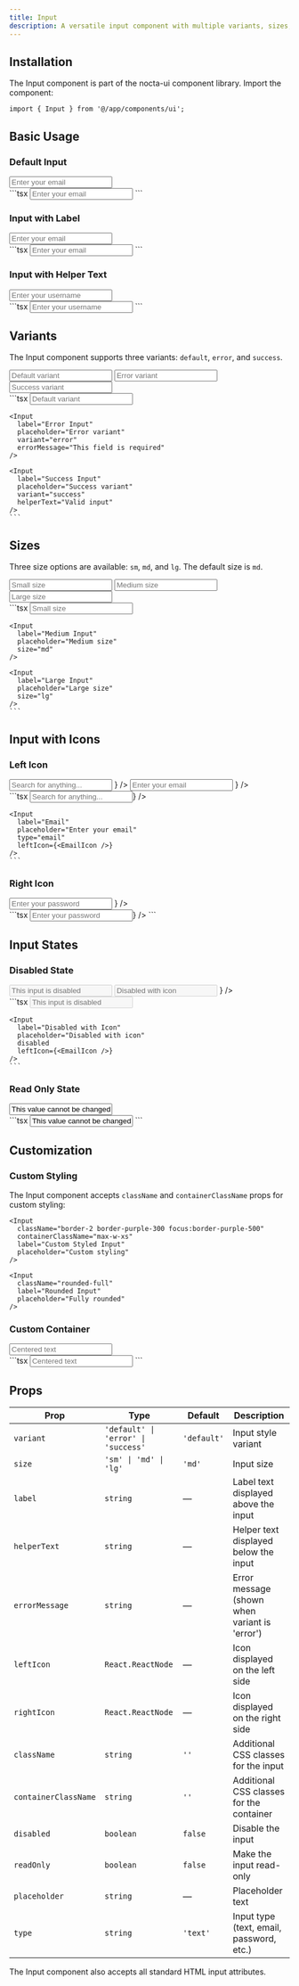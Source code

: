 ```yaml
---
title: Input
description: A versatile input component with multiple variants, sizes, icons, and dark mode support
---
```



## Installation

The Input component is part of the nocta-ui component library. Import the component:

```tsx
import { Input } from '@/app/components/ui';
```

## Basic Usage

### Default Input

<DocsTabs defaultValue="preview">
  <DocsTab value="preview" title="Preview">
    <div className="my-6">
      <Input placeholder="Enter your email" />
    </div>
  </DocsTab>
  <DocsTab value="code" title="Code">
    ```tsx
    <Input placeholder="Enter your email" />
    ```
  </DocsTab>
</DocsTabs>

### Input with Label

<DocsTabs defaultValue="preview">
  <DocsTab value="preview" title="Preview">
    <div className="my-6">
      <Input 
        label="Email Address" 
        placeholder="Enter your email"
        type="email"
      />
    </div>
  </DocsTab>
  <DocsTab value="code" title="Code">
    ```tsx
    <Input 
      label="Email Address" 
      placeholder="Enter your email"
      type="email"
    />
    ```
  </DocsTab>
</DocsTabs>

### Input with Helper Text

<DocsTabs defaultValue="preview">
  <DocsTab value="preview" title="Preview">
    <div className="my-6">
      <Input 
        label="Username" 
        placeholder="Enter your username"
        helperText="Choose a unique username between 3-20 characters"
      />
    </div>
  </DocsTab>
  <DocsTab value="code" title="Code">
    ```tsx
    <Input 
      label="Username" 
      placeholder="Enter your username"
      helperText="Choose a unique username between 3-20 characters"
    />
    ```
  </DocsTab>
</DocsTabs>

## Variants

The Input component supports three variants: `default`, `error`, and `success`.

<DocsTabs defaultValue="preview">
  <DocsTab value="preview" title="Preview">
    <div className="my-6 space-y-4">
      <Input 
        label="Default Input"
        placeholder="Default variant"
        variant="default"
      />
      <Input 
        label="Error Input"
        placeholder="Error variant"
        variant="error"
        errorMessage="This field is required"
      />
      <Input 
        label="Success Input"
        placeholder="Success variant"
        variant="success"
        helperText="Valid input"
      />
    </div>
  </DocsTab>
  <DocsTab value="code" title="Code">
    ```tsx
    <Input 
      label="Default Input"
      placeholder="Default variant"
      variant="default"
    />
    
    <Input 
      label="Error Input"
      placeholder="Error variant"
      variant="error"
      errorMessage="This field is required"
    />
    
    <Input 
      label="Success Input"
      placeholder="Success variant"
      variant="success"
      helperText="Valid input"
    />
    ```
  </DocsTab>
</DocsTabs>

## Sizes

Three size options are available: `sm`, `md`, and `lg`. The default size is `md`.

<DocsTabs defaultValue="preview">
  <DocsTab value="preview" title="Preview">
    <div className="my-6 space-y-4">
      <Input 
        label="Small Input"
        placeholder="Small size"
        size="sm"
      />
      <Input 
        label="Medium Input"
        placeholder="Medium size"
        size="md"
      />
      <Input 
        label="Large Input"
        placeholder="Large size"
        size="lg"
      />
    </div>
  </DocsTab>
  <DocsTab value="code" title="Code">
    ```tsx
    <Input 
      label="Small Input"
      placeholder="Small size"
      size="sm"
    />
    
    <Input 
      label="Medium Input"
      placeholder="Medium size"
      size="md"
    />
    
    <Input 
      label="Large Input"
      placeholder="Large size"
      size="lg"
    />
    ```
  </DocsTab>
</DocsTabs>

## Input with Icons

### Left Icon

<DocsTabs defaultValue="preview">
  <DocsTab value="preview" title="Preview">
    <div className="my-6 space-y-4">
      <Input 
        label="Search"
        placeholder="Search for anything..."
        leftIcon={
          <svg fill="none" stroke="currentColor" viewBox="0 0 24 24">
            <path strokeLinecap="round" strokeLinejoin="round" strokeWidth={2} d="M21 21l-6-6m2-5a7 7 0 11-14 0 7 7 0 0114 0z" />
          </svg>
        }
      />
      <Input 
        label="Email"
        placeholder="Enter your email"
        type="email"
        leftIcon={
          <svg fill="none" stroke="currentColor" viewBox="0 0 24 24">
            <path strokeLinecap="round" strokeLinejoin="round" strokeWidth={2} d="M16 12a4 4 0 10-8 0 4 4 0 008 0zm0 0v1.5a2.5 2.5 0 005 0V12a9 9 0 10-9 9m4.5-1.206a8.959 8.959 0 01-4.5 1.207" />
          </svg>
        }
      />
    </div>
  </DocsTab>
  <DocsTab value="code" title="Code">
    ```tsx
    <Input 
      label="Search"
      placeholder="Search for anything..."
      leftIcon={<SearchIcon />}
    />
    
    <Input 
      label="Email"
      placeholder="Enter your email"
      type="email"
      leftIcon={<EmailIcon />}
    />
    ```
  </DocsTab>
</DocsTabs>

### Right Icon

<DocsTabs defaultValue="preview">
  <DocsTab value="preview" title="Preview">
    <div className="my-6 space-y-4">
      <Input 
        label="Password"
        placeholder="Enter your password"
        type="password"
        rightIcon={
          <svg fill="none" stroke="currentColor" viewBox="0 0 24 24">
            <path strokeLinecap="round" strokeLinejoin="round" strokeWidth={2} d="M15 12a3 3 0 11-6 0 3 3 0 016 0z" />
            <path strokeLinecap="round" strokeLinejoin="round" strokeWidth={2} d="M2.458 12C3.732 7.943 7.523 5 12 5c4.478 0 8.268 2.943 9.542 7-1.274 4.057-5.064 7-9.542 7-4.477 0-8.268-2.943-9.542-7z" />
          </svg>
        }
      />
    </div>
  </DocsTab>
  <DocsTab value="code" title="Code">
    ```tsx
    <Input 
      label="Password"
      placeholder="Enter your password"
      type="password"
      rightIcon={<EyeIcon />}
    />
    ```
  </DocsTab>
</DocsTabs>

## Input States

### Disabled State

<DocsTabs defaultValue="preview">
  <DocsTab value="preview" title="Preview">
    <div className="my-6 space-y-4">
      <Input 
        label="Disabled Input"
        placeholder="This input is disabled"
        disabled
      />
      <Input 
        label="Disabled with Icon"
        placeholder="Disabled with icon"
        disabled
        leftIcon={
          <svg fill="none" stroke="currentColor" viewBox="0 0 24 24">
            <path strokeLinecap="round" strokeLinejoin="round" strokeWidth={2} d="M16 12a4 4 0 10-8 0 4 4 0 008 0zm0 0v1.5a2.5 2.5 0 005 0V12a9 9 0 10-9 9m4.5-1.206a8.959 8.959 0 01-4.5 1.207" />
          </svg>
        }
      />
    </div>
  </DocsTab>
  <DocsTab value="code" title="Code">
    ```tsx
    <Input 
      label="Disabled Input"
      placeholder="This input is disabled"
      disabled
    />
    
    <Input 
      label="Disabled with Icon"
      placeholder="Disabled with icon"
      disabled
      leftIcon={<EmailIcon />}
    />
    ```
  </DocsTab>
</DocsTabs>

### Read Only State

<DocsTabs defaultValue="preview">
  <DocsTab value="preview" title="Preview">
    <div className="my-6">
      <Input 
        label="Read Only Input"
        value="This value cannot be changed"
        readOnly
        helperText="This field is read-only"
      />
    </div>
  </DocsTab>
  <DocsTab value="code" title="Code">
    ```tsx
    <Input 
      label="Read Only Input"
      value="This value cannot be changed"
      readOnly
      helperText="This field is read-only"
    />
    ```
  </DocsTab>
</DocsTabs>

## Customization

### Custom Styling

The Input component accepts `className` and `containerClassName` props for custom styling:

```tsx
<Input 
  className="border-2 border-purple-300 focus:border-purple-500"
  containerClassName="max-w-xs"
  label="Custom Styled Input"
  placeholder="Custom styling"
/>

<Input 
  className="rounded-full"
  label="Rounded Input"
  placeholder="Fully rounded"
/>
```

### Custom Container

<DocsTabs defaultValue="preview">
  <DocsTab value="preview" title="Preview">
    <div className="my-6">
      <Input 
        containerClassName="max-w-xs mx-auto"
        className="text-center"
        label="Centered Input"
        placeholder="Centered text"
      />
    </div>
  </DocsTab>
  <DocsTab value="code" title="Code">
    ```tsx
    <Input 
      containerClassName="max-w-xs mx-auto"
      className="text-center"
      label="Centered Input"
      placeholder="Centered text"
    />
    ```
  </DocsTab>
</DocsTabs>

## Props

| Prop | Type | Default | Description |
|------|------|---------|-------------|
| `variant` | `'default' \| 'error' \| 'success'` | `'default'` | Input style variant |
| `size` | `'sm' \| 'md' \| 'lg'` | `'md'` | Input size |
| `label` | `string` | — | Label text displayed above the input |
| `helperText` | `string` | — | Helper text displayed below the input |
| `errorMessage` | `string` | — | Error message (shown when variant is 'error') |
| `leftIcon` | `React.ReactNode` | — | Icon displayed on the left side |
| `rightIcon` | `React.ReactNode` | — | Icon displayed on the right side |
| `className` | `string` | `''` | Additional CSS classes for the input |
| `containerClassName` | `string` | `''` | Additional CSS classes for the container |
| `disabled` | `boolean` | `false` | Disable the input |
| `readOnly` | `boolean` | `false` | Make the input read-only |
| `placeholder` | `string` | — | Placeholder text |
| `type` | `string` | `'text'` | Input type (text, email, password, etc.) |

The Input component also accepts all standard HTML input attributes.